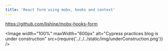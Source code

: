 ```yaml
---
title: 'React form using mobx, hooks and context'
---
```



<a href="https://github.com/lishine/mobx-hooks-form" target="_blank">https://github.com/lishine/mobx-hooks-form</a>

<Image
    width="100%"
    maxWidth="600px"
    alt="Cypress practices blog is under construction"
    src={require('../../../static/img/underConstruction.png')}
/>
